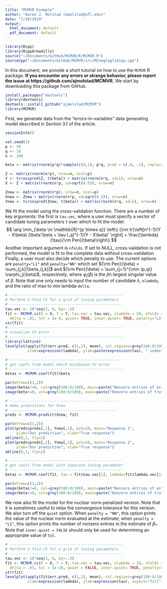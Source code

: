 ```yaml
---
title: "MCMVR Example"
author: "Aaron J. Molstad (amolstad@ufl.edu)"
date: "7/18/2019"
output:
  html_document: default
  pdf_document: default
---
```


```r
library(Rcpp)
library(RcppArmadillo)
source("~/Documents/GitHub/MCMVR/R/MCMVR.R")
sourceCpp("~/Documents/GitHub/MCMVR/src/MCnegloglikCpp.cpp")
```


In this document, we provide a short tutorial on how to use the $\texttt{MCMVR}$ R package. **If you encounter any errors or strange behavior, please report the issue at https://github.com/ajmolstad/MCMVR.** We start by downloading this package from GitHub. 
```r
install.packages("devtools")
library(devtools)
devtools::install_github("ajmolstad/MCMVR")
library(MCMVR)
```

First, we generate data from the "errors-in-variables" data generating model described in Section 3.1 of the article. 
```r
sessionInfo()

set.seed(1)
p <- 50
q <- 10
n <- 100

beta <- matrix(rnorm(p*q)*sample(c(0,1), p*q, prob = c(.9, .1), replace=TRUE), nrow=p, ncol=q)

Z <- matrix(rnorm(n*p), nrow=n, ncol=p)
Y <- tcrossprod(Z, t(beta)) + matrix(rnorm(n*q, sd=1), nrow=n)
X <- Z + matrix(rnorm(n*p, sd=sqrt(0.5)), nrow=n)

Znew <- matrix(rnorm(n*p), nrow=n, ncol=p)
Xnew <- Znew + matrix(rnorm(n*p, sd=sqrt(0.5)), nrow=n)
Ynew <- tcrossprod(Znew, t(beta)) + matrix(rnorm(n*q, sd=1), nrow=n)
```
We fit the model using the cross-validation function. There are a number of key arguments: the first is $\texttt{tau.vec}$, where a user must specify a vector of candidate tuning parameters $\tau$ over which to fit the model: 
$$ \arg \min_{\beta \in \mathbb{R}^{p \times q}} \left\{ {\rm tr}\left[n^{-1}(Y - X\beta) (\beta'\beta + \tau I_q)^{-1}(Y - X\beta)' \right] + \frac{\lambda}{\tau}{\rm Pen}(\beta)\right\}.$$
Another important argument is $\texttt{nfolds}$. If set to NULL, cross-validation is not performed, the model is fit to the complete data without cross-validation. 
Finally, a user must also decide which penalty to use. The current options are $\texttt{penalty="L1"}$ and $\texttt{penalty="NN"}$ which set ${\rm Pen}(\beta) = \sum_{j,k}|\beta_{j,k}|$ and ${\rm Pen}(\beta) = \sum_{j=1}^{\min (p,q)} \varphi_j(\beta)$, respectively, where $\varphi_j(\beta)$ is the $j$th largest singular value of $\beta$. Note that one only needs to input the number of candidate $\lambda$, $\texttt{nlambda}$, and the ratio of max to min lambda $\texttt{delta}$. 
```r
# ---------------------------------------------------
# Perform 5-fold CV for a grid of tuning parameters 
# ---------------------------------------------------
tau.vec <- 10^seq(3, 0, by=-.5)
fit <- MCMVR.cv(X = X, Y = Y, tau.vec = tau.vec, nlambda = 50, nfolds = 5, 
  delta = .01, tol = 1e-8, quiet= TRUE, inner.quiet= TRUE, penalty="L1")
str(fit)
# ---------------------------------------------------
# visualize CV error
# ---------------------------------------------------
library(lattice)
levelplot(apply(fit$err.pred, c(1,2), mean), col.regions=grey(100:0/100),
          xlab=expression(lambda), ylab=paste(expression(tau), " index", sep=""), aspect="fill")

# ---------------------------------------------------
# get coefs from model which minimized CV error
# ---------------------------------------------------
betas <- MCMVR.coef(fit)$beta

par(mfrow=c(1,2))
image(betas!=0, col=grey(100:0/100), main=paste("Nonzero entries of estimate"))
image(beta!=0, col=grey(100:0/100), main=paste("Nonzero entries of truth"))

# -------------------------------------------------
# make predictions for Xnew
# ------------------------------------------------
preds <- MCMVR.predict(Xnew, fit)

par(mfrow=c(1,2))
plot(preds$preds[,1], Ynew[,1], pch=20, main="Response 1", 
     ylab="Our prediction", xlab="True response")
abline(0,1, lty=2)
plot(preds$preds[,2], Ynew[,2], pch=20, main="Response 2", 
     ylab="Our prediction", xlab="True response")
abline(0,1, lty=2)

# ---------------------------------------------------
# get coefs from model with seperate tuning parameter
# ---------------------------------------------------
betas <- MCMVR.coef(fit, tau = fit$tau.vec[1], lambda=fit$lambda.vec[12])$beta

par(mfrow=c(1,2))
image(betas!=0, col=grey(100:0/100), main=paste("Nonzero entries of estimate"))
image(beta!=0, col=grey(100:0/100), main=paste("Nonzero entries of truth"))
```


We now also fit the model for the nuclear norm penalized version. Note that it is sometimes useful to relax the convergence tolerance for this version. We also turn off the $\texttt{quiet}$ option. When $\texttt{penalty = "NN"}$, this option prints the value of the nuclear norm evaluated at the estimate; when $\texttt{penalty = "L1"}$, this option prints the number of nonzero entries in the estimate of $\beta_*$. Note that $\texttt{inner.quiet = FALSE}$ should only be used for determining an appropriate value of $\texttt{tol}$. 

```r
# ---------------------------------------------------
# Perform 5-fold CV for a grid of tuning parameters 
# ---------------------------------------------------
tau.vec <- 10^seq(3, 0, by=-.5)
fit <- MCMVR.cv(X = X, Y = Y, tau.vec = tau.vec, nlambda = 20, nfolds = 5, 
  delta = .01, tol = 1e-10, quiet = FALSE, inner.quiet= TRUE, penalty="NN")
str(fit)
levelplot(apply(fit$err.pred, c(1,2), mean), col.regions=grey(100:0/100),
          xlab=expression(lambda), ylab=expression(tau), aspect="fill")

```